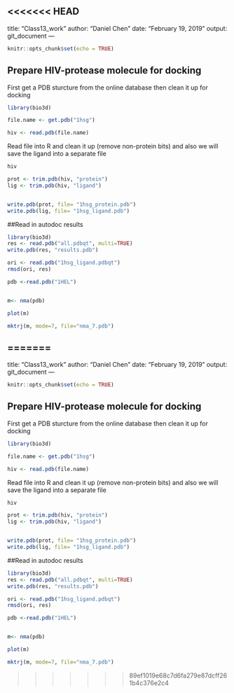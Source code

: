 <<<<<<< HEAD
---
title: "Class13_work"
author: "Daniel Chen"
date: "February 19, 2019"
output: git_document
---

```r
knitr::opts_chunk$set(echo = TRUE)
```

## Prepare HIV-protease molecule for docking 

First get a PDB sturcture from the online database then clean it up for docking

```r
library(bio3d)

file.name <- get.pdb("1hsg")

hiv <- read.pdb(file.name)
```

Read file into R and clean it up (remove non-protein bits) and also we will save the ligand into a separate file

```r
hiv

prot <- trim.pdb(hiv, "protein")
lig <- trim.pdb(hiv, "ligand")


write.pdb(prot, file= "1hsg_protein.pdb")
write.pdb(lig, file= "1hsg_ligand.pdb")
```

##Read in autodoc results

```r
library(bio3d)
res <- read.pdb("all.pdbqt", multi=TRUE)
write.pdb(res, "results.pdb")
```

```r
ori <- read.pdb("1hsg_ligand.pdbqt")
rmsd(ori, res)
```

```r
pdb <-read.pdb("1HEL")


m<- nma(pdb)

plot(m)
```

```r
mktrj(m, mode=7, file="nma_7.pdb")
```



=======
---
title: "Class13_work"
author: "Daniel Chen"
date: "February 19, 2019"
output: git_document
---

```r
knitr::opts_chunk$set(echo = TRUE)
```

## Prepare HIV-protease molecule for docking 

First get a PDB sturcture from the online database then clean it up for docking

```r
library(bio3d)

file.name <- get.pdb("1hsg")

hiv <- read.pdb(file.name)
```

Read file into R and clean it up (remove non-protein bits) and also we will save the ligand into a separate file

```r
hiv

prot <- trim.pdb(hiv, "protein")
lig <- trim.pdb(hiv, "ligand")


write.pdb(prot, file= "1hsg_protein.pdb")
write.pdb(lig, file= "1hsg_ligand.pdb")
```

##Read in autodoc results

```r
library(bio3d)
res <- read.pdb("all.pdbqt", multi=TRUE)
write.pdb(res, "results.pdb")
```

```r
ori <- read.pdb("1hsg_ligand.pdbqt")
rmsd(ori, res)
```

```r
pdb <-read.pdb("1HEL")


m<- nma(pdb)

plot(m)
```

```r
mktrj(m, mode=7, file="nma_7.pdb")
```



>>>>>>> 89ef1019e68c7d6fa279e87dcff261b4c376e2c4
